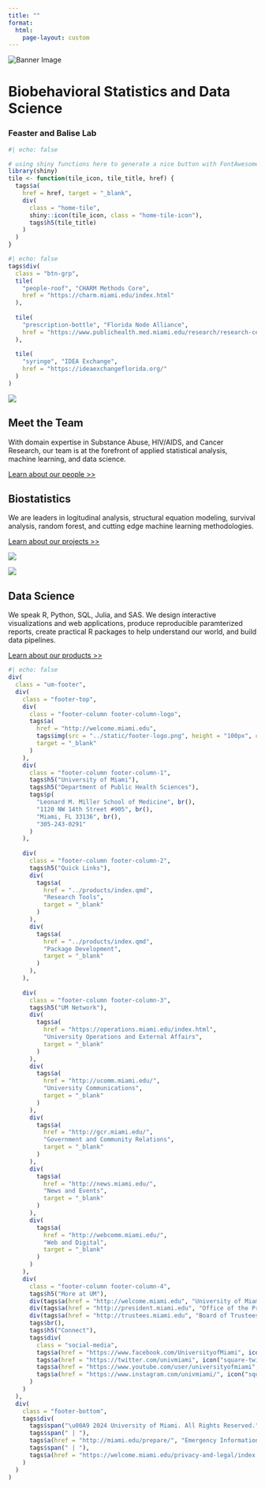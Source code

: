 ```yaml
---
title: ""
format: 
  html:
    page-layout: custom
---
```


<!----- start hero panel -------->

```{=html}
<!-- Using raw html here is the path of least resistance for creating the hero panel. You only need a container div holding the image and some text. If your text has more than one line (like this one will), wrap the text in its own div -->
<div class="hero-panel column-screen">
  <img class="banner" src="hero-image.jpg" alt="Banner Image">
  <div class="banner-txt">
    <h1>Biobehavioral Statistics and Data Science</h1>
    <h3>Feaster and Balise Lab</h3>
  </div>
</div>
```



<!----- start project buttons -------->

```r
#| echo: false

# using shiny functions here to generate a nice button with FontAwesome icons
library(shiny)
tile <- function(tile_icon, tile_title, href) {
  tags$a(
    href = href, target = "_blank",
    div(
      class = "home-tile",
      shiny::icon(tile_icon, class = "home-tile-icon"),
      tags$h5(tile_title)
    )
  )
}
```

```r
#| echo: false
tags$div(
  class = "btn-grp",
  tile(
    "people-roof", "CHARM Methods Core",
    href = "https://charm.miami.edu/index.html"
  ),
  
  tile(
    "prescription-bottle", "Florida Node Alliance",
    href = "https://www.publichealth.med.miami.edu/research/research-centers/florida-node-alliance-fna/about-the-fna/index.html"
  ),
  
  tile(
    "syringe", "IDEA Exchange",
    href = "https://ideaexchangeflorida.org/"
  )
)
```


<!----- start people section -------->
::: { .home-wrapper }

::: { .image-wrapper }

![](meet-the-team-pic.jpeg)

:::

::: { .card-info }

## Meet the Team

With domain expertise in Substance Abuse, HIV/AIDS, and Cancer Research, our team is at the forefront of applied statistical analysis, machine learning, and data science.

[Learn about our people >>](../people/index.qmd)

:::

:::



<!----- start projects -------->
::: { .home-wrapper }

::: { .card-info }

## Biostatistics

We are leaders in logitudinal analysis, structural equation modeling, survival analysis, random forest, and cutting edge machine learning methodologies.

[Learn about our projects >>](../projects/index.qmd)

:::

::: { .image-wrapper }

![](biostatistics-pic.jpeg)
:::

:::



<!----- start products -------->
::: { .home-wrapper .special-card }

::: { .image-wrapper }

![](data-science-pic.jpeg)

:::

::: { .card-info }

## Data Science

We speak R, Python, SQL, Julia, and SAS. We design interactive visualizations and web applications, produce reproducible paramterized reports, create practical R packages to help understand our world, and build data pipelines.

[Learn about our products >>](../products/index.qmd)
:::

:::

<!------------------------------------------------------------->



<!------------------------------------------------------------->
<!----- start footer -------->
```r
#| echo: false
div(
  class = "um-footer",
  div(
    class = "footer-top",
    div(
      class = "footer-column footer-column-logo", 
      tags$a(
        href = "http://welcome.miami.edu",
        tags$img(src = "../static/footer-logo.png", height = "100px", class = "footer-logo"),
        target = "_blank"
      )
    ),
    div(
      class = "footer-column footer-column-1", 
      tags$h5("University of Miami"),
      tags$h5("Department of Public Health Sciences"),
      tags$p(
        "Leonard M. Miller School of Medicine", br(),
        "1120 NW 14th Street #905", br(),
        "Miami, FL 33136", br(),
        "305-243-0291"
      )
    ),
    
    div(
      class = "footer-column footer-column-2", 
      tags$h5("Quick Links"),
      div(
        tags$a(
          href = "../products/index.qmd", 
          "Research Tools", 
          target = "_blank"
        )
      ),
      div(
        tags$a(
          href = "../products/index.qmd",
          "Package Development", 
          target = "_blank"
        )
      ),
    ),
    
    div(
      class = "footer-column footer-column-3",
      tags$h5("UM Network"),
      div(
        tags$a(
          href = "https://operations.miami.edu/index.html", 
          "University Operations and External Affairs", 
          target = "_blank"
        )
      ),
      div(
        tags$a(
          href = "http://ucomm.miami.edu/", 
          "University Communications", 
          target = "_blank"
        ) 
      ),
      div(
        tags$a(
          href = "http://gcr.miami.edu/", 
          "Government and Community Relations", 
          target = "_blank"
        )
      ),
      div(
        tags$a(
          href = "http://news.miami.edu/", 
          "News and Events", 
          target = "_blank"
        )
      ),
      div(
        tags$a(
          href = "http://webcomm.miami.edu/", 
          "Web and Digital",
          target = "_blank"
        )
      )
    ),
    div(
      class = "footer-column footer-column-4",
      tags$h5("More at UM"),
      div(tags$a(href = "http://welcome.miami.edu", "University of Miami", target = "_blank")),
      div(tags$a(href = "http://president.miami.edu", "Office of the President", target = "_blank")),
      div(tags$a(href = "http://trustees.miami.edu", "Board of Trustees", target = "_blank")),
      tags$br(),
      tags$h5("Connect"),
      tags$div(
        class = "social-media",
        tags$a(href = "https://www.facebook.com/UniversityofMiami", icon("square-facebook", lib = "font-awesome"), target = "_blank"),
        tags$a(href = "https://twitter.com/univmiami", icon("square-twitter", lib = "font-awesome"), target = "_blank"),
        tags$a(href = "https://www.youtube.com/user/universityofmiami", icon("square-youtube", lib = "font-awesome"), target = "_blank"),
        tags$a(href = "https://www.instagram.com/univmiami/", icon("square-instagram", lib = "font-awesome"), target = "_blank"),
      )
    )
  ),
  div(
    class = "footer-bottom",
    tags$div(
      tags$span("\u00A9 2024 University of Miami. All Rights Reserved."),
      tags$span(" | "),
      tags$a(href = "http://miami.edu/prepare/", "Emergency Information", target = "_blank"),
      tags$span(" | "),
      tags$a(href = "https://welcome.miami.edu/privacy-and-legal/index.html", "Privacy Statement & Legal Notices", target = "_blank"),
    )
  )
)
```

